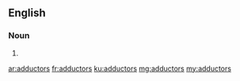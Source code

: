==English==

===Noun===
{{head|en|noun plural form}}

# {{plural of|adductor|lang=en}}

[[ar:adductors]]
[[fr:adductors]]
[[ku:adductors]]
[[mg:adductors]]
[[my:adductors]]